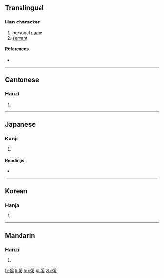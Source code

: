 ==Translingual==

===Han character===
{{Han char|rn=9|rad=人|as=10|sn=12|four=22234|canj=OBVK|ids=⿰亻奚}}

# personal [[name]]
# [[servant]]

====References====
* {{Han ref|kx=0113.130|dkj=00959|dj=0241.040|hdz=10203.210|uh=5092|ud=20626|bh=D85D|bd=55389}}

----

==Cantonese==

===Hanzi===
{{yue-hanzi|jyut=|y=hoi4}}

# {{defn|lang=yue|sort=人10}}

----

==Japanese==

===Kanji===
{{ja-kanji|grade=|rs=人10}}

# {{defn|lang=ja|sort=人10}}

====Readings====
* {{ja-readings|on=[[けい]] (kei), [[げい]] (gei)|kun=[[あやうい]] (ayaui), [[つなぐ]] (tsunagu)}}

----

==Korean==

===Hanja===
{{ko-hanja|hangeul=혜|rv=hye|mr=hye}}

# {{defn|lang=ko|sort=人10}}

----

==Mandarin==

===Hanzi===
{{cmn-hanzi|pin=[[xī]] ([[xi1]])|wg=hsi<sup>1</sup>}}

# {{defn|lang=cmn|sort=人10}}

[[fr:傒]]
[[li:傒]]
[[hu:傒]]
[[pl:傒]]
[[zh:傒]]